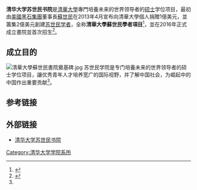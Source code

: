 {{Infobox University Department
 |名称              = 清华大学苏世民书院
 |其他名称        = Schwarzman College, Tsinghua University
 |徽标              = 
 |徽标说明        =
 |隶属              =[[清华大学|清华大学]]
 |建立时间        =2016年
 |关闭时间        =
 |类型              =书院
 |下属              =
 |主管官员        =
 |主席              =
 |党委书记        = 
 |院长              =[[李稻葵|李稻葵]]<ref name=aaa>{{Cite web|date=2016-10-22|url=http://www.sc.tsinghua.edu.cn/about/index.jhtml|accessdate=2017-03-05|publisher=清华大学苏世民书院|title=关于我们|archive-date=2020-08-12|archive-url=https://web.archive.org/web/20200812092952/http://www.sc.tsinghua.edu.cn/about/index.jhtml|dead-url=no}}</ref>
 |副院长           = [[程文浩|程文浩]]
 |常务副院长            =[[潘庆中|潘庆中]]
 |部长              =
 |主任              =
 |头衔              =
 |头衔人名        =
 |教师              =
 |员工              =
 |学生              =
 |本科生           =
 |研究生           =110人<ref>{{Cite web|date=2017-01-22|url=http://www.sc.tsinghua.edu.cn/admissions/index.jhtml#01|accessdate=2017-03-05|publisher=清华大学苏世民书院|title=2018级招生简章|archive-url=https://web.archive.org/web/20170305200100/http://www.sc.tsinghua.edu.cn/admissions/index.jhtml#01|archive-date=2017-03-05|dead-url=yes}}</ref>
 |博士生           =
 |其他学生        =
 |地址              = {{CHN}}[[北京市|北京市]][[海淀区|海淀区]][[清华园|清华园]]
 |国家              =中華人民共和國
 |省                 =
 |市                 =北京市
 |坐标              =
 |网址              =http://www.sc.tsinghua.edu.cn/
 |标志              =
 |脚注              =
}}
'''清华大学苏世民书院'''是[[清華大學|清華大學]]專門培養未来的世界领导者的[[硕士|硕士]]学位项目，最初由[[美國|美國]][[黑石集團|黑石集團]]董事長[[蘇世民|蘇世民]]在2013年4月宣布向清華大學個人捐贈1億美元，並籌集2億美元創建[[苏世民学者|苏世民学者]]，全称'''清華大學蘇世民學者項目'''<ref>{{Cite news|date=2013-04-22 |url=http://finance.qq.com/a/20130422/005627.htm |accessdate=2016-09-09 |publisher=腾讯财经9 |archiveurl=https://web.archive.org/web/20160921152326/http://finance.qq.com/a/20130422/005627.htm |title=黑石创始人苏世民对华捐3亿美元办学 |archivedate=2016-09-21 |deadurl=yes }}</ref>，並在2016年正式成立書院並首次招生<ref>{{Cite news|url=http://www.tsinghua.edu.cn/publish/thunews/9650/2016/20160510170252588389687/20160510170252588389687_.html |title=清华苏世民书院：以培养未来世界领袖为目标 打造国际化人才 |accessdate=2017-02-26 |archivedate=2017-02-25 |date=2016-05-10 |work=清华新闻网 |publisher=新華教育 |archiveurl=https://web.archive.org/web/20170225213815/http://www.tsinghua.edu.cn/publish/thunews/9650/2016/20160510170252588389687/20160510170252588389687_.html |deadurl=yes }}</ref>。

==成立目的==
[[File:清華大學蘇世民書院奠基碑.jpg|thumb]]
苏世民学院是专门培養未来的世界领导者的硕士学位项目，讓优秀青年人才培养宽广的国际视野，并了解中国社会，为崛起中的中国作出重要贡献<ref name=aaa/>。

== 参考链接 ==
{{Reflist}}

==外部链接==
* [http://www.sc.tsinghua.edu.cn/ 清华大学苏世民书院] {{Wayback|url=http://www.sc.tsinghua.edu.cn/ |date=20170812120026 }}

{{清华大学/院系}}
[[Category:清华大学学院系所|Category:清华大学学院系所]]